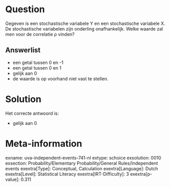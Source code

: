Question
========

Gegeven is een stochastische variabele Y en een stochastische variabele
X. De stochastische variabelen zijn onderling onafhankelijk. Welke
waarde zal men voor de correlatie ρ vinden?


Answerlist
----------

* een getal tussen 0 en -1
* een getal tussen 0 en 1
* gelijk aan 0
* de waarde is op voorhand niet vast te stellen.

Solution
========

Het correcte antwoord is: 

* gelijk aan 0

Meta-information
================
exname: uva-independent-events-741-nl
extype: schoice
exsolution: 0010
exsection: Probability/Elementary Probability/General Rules/Independent events
exextra[Type]: Conceptual, Calculation
exextra[Language]: Dutch
exextra[Level]: Statistical Literacy
exextra[IRT-Difficulty]: 3
exextra[p-value]: 0.311
